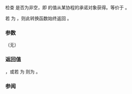 {{cpp/coroutine/coroutine_handle/title|operator bool}}
{{cpp/coroutine/coroutine_handle/navbar}}
{{ddcl|since=c++20|
constexpr explicit operator bool() const noexcept;
}}

检查 {{c|*this}} 是否为非空，即 {{c|*this}} 的值从某协程的承诺对象获得。等价于 {{c|return bool(address());}}。

若 {{tt|Promise}} 为 {{lc|std::noop_coroutine_promise}}，则此转换函数始终返回 {{c|true}}。

===参数===
（无）

===返回值===
{{c|bool(address())}}，或若 {{tt|Promise}} 为 {{lc|std::noop_coroutine_promise}} 则为 {{c|true}}。

===参阅===
{{dsc begin}}
{{dsc inc|cpp/coroutine/coroutine_handle/dsc address}}
{{dsc end}}

{{langlinks|en|ja}}